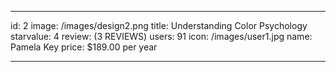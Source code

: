 ---

id: 2
image: /images/design2.png
title: Understanding Color Psychology
starvalue: 4
review: (3 REVIEWS)
users: 91
icon: /images/user1.jpg
name: Pamela Key
price: $189.00 per year

---